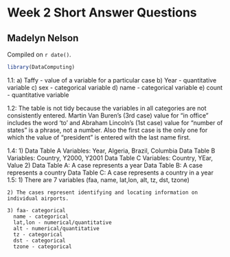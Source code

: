 # Week 2 Short Answer Questions

## Madelyn Nelson

<!-- leave this material as is -->
Compiled on `r date()`.

```r
library(DataComputing)
```
<!-- put your content after this line -->

1.1: a) Taffy - value of a variable for a particular case
    b) Year - quantitative variable
    c) sex - categorical variable
    d) name - categorical variable
    e) count - quantitative variable

1.2: The table is not tidy because the variables in all categories are not consistently entered. Martin Van Buren's (3rd case) value for "in office" includes the word 'to' and Abraham Lincoln's (1st case) value for "number of states" is a phrase, not a number. Also the first case is the only one for which the value of "president" is entered with the last name first.

1.4: 1) Data Table A Variables: Year, Algeria, Brazil, Columbia
        Data Table B Variables: Country, Y2000, Y2001
        Data Table C Variables: Country, YEar, Value
      2) Data Table A: A case represents a year 
          Data Table B: A case represents a country
          Data Table C: A case represents a country in a year
1.5: 1) There are 7 variables (faa, name, lat,lon, alt, tz, dst, tzone)

    2) The cases represent identifying and locating information on individual airports.
    
    3) faa- categorical
      name - categorical
      lat,lon - numerical/quantitative
      alt - numerical/quantitative
      tz - categorical
      dst - categorical
      tzone - categorical
